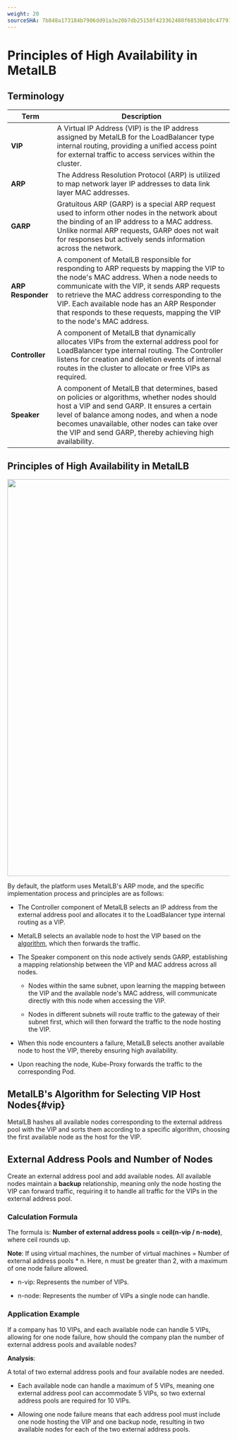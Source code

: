 ```yaml
---
weight: 20
sourceSHA: 7b848a173184b7906dd91a3e20b7db25158f423362480f6853b010c47791f756
---
```


# Principles of High Availability in MetalLB

## Terminology

| Term                | Description                                                                                                                                                     |
| ------------------- | --------------------------------------------------------------------------------------------------------------------------------------------------------------- |
| **VIP**             | A Virtual IP Address (VIP) is the IP address assigned by MetalLB for the LoadBalancer type internal routing, providing a unified access point for external traffic to access services within the cluster. |
| **ARP**             | The Address Resolution Protocol (ARP) is utilized to map network layer IP addresses to data link layer MAC addresses.                                                                                  |
| **GARP**            | Gratuitous ARP (GARP) is a special ARP request used to inform other nodes in the network about the binding of an IP address to a MAC address. Unlike normal ARP requests, GARP does not wait for responses but actively sends information across the network.                                 |
| **ARP Responder**   | A component of MetalLB responsible for responding to ARP requests by mapping the VIP to the node's MAC address. When a node needs to communicate with the VIP, it sends ARP requests to retrieve the MAC address corresponding to the VIP. Each available node has an ARP Responder that responds to these requests, mapping the VIP to the node's MAC address. |
| **Controller**      | A component of MetalLB that dynamically allocates VIPs from the external address pool for LoadBalancer type internal routing. The Controller listens for creation and deletion events of internal routes in the cluster to allocate or free VIPs as required.                                                      |
| **Speaker**         | A component of MetalLB that determines, based on policies or algorithms, whether nodes should host a VIP and send GARP. It ensures a certain level of balance among nodes, and when a node becomes unavailable, other nodes can take over the VIP and send GARP, thereby achieving high availability.                                                        |

## Principles of High Availability in MetalLB

<img src="../assets/metallbfix.png" width="900" />

By default, the platform uses MetalLB's ARP mode, and the specific implementation process and principles are as follows:

- The Controller component of MetalLB selects an IP address from the external address pool and allocates it to the LoadBalancer type internal routing as a VIP.

- MetalLB selects an available node to host the VIP based on the [algorithm](#vip), which then forwards the traffic.

- The Speaker component on this node actively sends GARP, establishing a mapping relationship between the VIP and MAC address across all nodes.

  - Nodes within the same subnet, upon learning the mapping between the VIP and the available node's MAC address, will communicate directly with this node when accessing the VIP.

  - Nodes in different subnets will route traffic to the gateway of their subnet first, which will then forward the traffic to the node hosting the VIP.

- When this node encounters a failure, MetalLB selects another available node to host the VIP, thereby ensuring high availability.

- Upon reaching the node, Kube-Proxy forwards the traffic to the corresponding Pod.

## MetalLB's Algorithm for Selecting VIP Host Nodes\{#vip}

MetalLB hashes all available nodes corresponding to the external address pool with the VIP and sorts them according to a specific algorithm, choosing the first available node as the host for the VIP.

## External Address Pools and Number of Nodes

Create an external address pool and add available nodes. All available nodes maintain a **backup** relationship, meaning only the node hosting the VIP can forward traffic, requiring it to handle all traffic for the VIPs in the external address pool.

### Calculation Formula

The formula is: **Number of external address pools = ceil(n-vip / n-node)**, where ceil rounds up.

**Note**: If using virtual machines, the number of virtual machines = Number of external address pools \* n. Here, n must be greater than 2, with a maximum of one node failure allowed.

- n-vip: Represents the number of VIPs.

- n-node: Represents the number of VIPs a single node can handle.

### Application Example

If a company has 10 VIPs, and each available node can handle 5 VIPs, allowing for one node failure, how should the company plan the number of external address pools and available nodes?

**Analysis**:

A total of two external address pools and four available nodes are needed.

- Each available node can handle a maximum of 5 VIPs, meaning one external address pool can accommodate 5 VIPs, so two external address pools are required for 10 VIPs.

- Allowing one node failure means that each address pool must include one node hosting the VIP and one backup node, resulting in two available nodes for each of the two external address pools.
